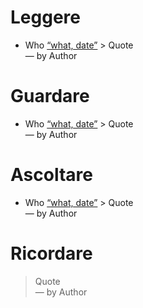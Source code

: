 

# Leggere
+ Who  ["what, date"]() 
> Quote  
--- by Author

# Guardare 
+ Who  ["what, date"]() 
> Quote  
--- by Author

# Ascoltare 
+ Who  ["what, date"]() 
> Quote  
--- by Author


# Ricordare 
> Quote  
--- by Author


 
